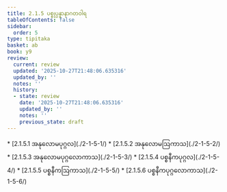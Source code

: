 ```yaml
---
title: 2.1.5 ပစ္စုပ္ပန္နာနာဂတဝါရ
tableOfContents: false
sidebar:
  order: 5
type: tipitaka
basket: ab
book: y9
review:
  current: review
  updated: '2025-10-27T21:48:06.635316'
  updated_by: ''
  notes: ''
  history:
  - state: review
    date: '2025-10-27T21:48:06.635316'
    updated_by: ''
    notes: ''
    previous_state: draft
---
```



<ReviewStatus review={frontmatter.review} showDetails={true} />

<HypothesisAnnotation frontmatter={frontmatter} />

<DynamicBreadcrumb />



<TableOfContents book="y9" section="2.1.5">
* [2.1.5.1 အနုလောမပုဂ္ဂလ](./2-1-5-1/)
* [2.1.5.2 အနုလောမဩကာသ](./2-1-5-2/)
* [2.1.5.3 အနုလောမပုဂ္ဂလောကာသ](./2-1-5-3/)
* [2.1.5.4 ပစ္စနီကပုဂ္ဂလ](./2-1-5-4/)
* [2.1.5.5 ပစ္စနီကဩကာသ](./2-1-5-5/)
* [2.1.5.6 ပစ္စနီကပုဂ္ဂလောကာသ](./2-1-5-6/)
</TableOfContents>